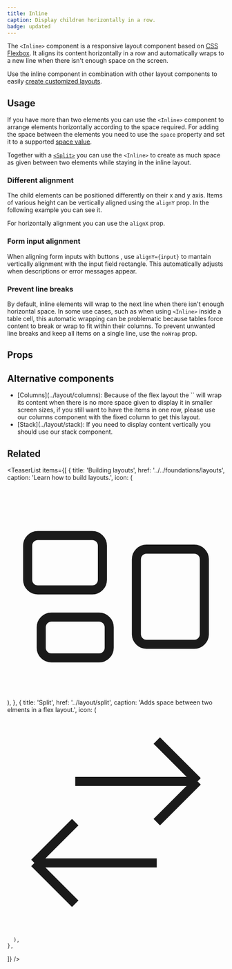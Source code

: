 ```yaml
---
title: Inline
caption: Display children horizontally in a row.
badge: updated
---
```


The `<Inline>` component is a responsive layout component based on [CSS Flexbox](https://developer.mozilla.org/en-US/docs/Learn/CSS/CSS_layout/Flexbox). It aligns its content horizontally in a row and automatically wraps to a new line when there isn't enough space on the screen.

Use the inline component in combination with other layout components to easily [create customized layouts](../../foundations/layouts).

## Usage

If you have more than two elements you can use the `<Inline>` component to arrange elements horizontally according to the space required.
For adding the space between the elements you need to use the `space` property and set it to a supported [space value](../../foundations/design-tokens#spacing).

<ComponentDemo file="./inline-elements.demo.tsx" />

Together with a [`<Split>`](../layout/split) you can use the `<Inline>` to create as much space as given between two elements while staying in the inline layout.

### Different alignment

The child elements can be positioned differently on their x and y axis.
Items of various height can be vertically aligned using the `alignY` prop. In the following example you can see it.

<ComponentDemo file="./inline-vertically.demo.tsx" />

For horizontally alignment you can use the `alignX` prop.

<ComponentDemo file="./inline-horizontally.demo.tsx" />

### Form input alignment

When aligning form inputs with buttons , use `alignY={input}` to mantain vertically alignment with the input field rectangle. This automatically adjusts when descriptions or error messages appear.

<ComponentDemo file="./inline-input-button.demo.tsx" />

### Prevent line breaks

By default, inline elements will wrap to the next line when there isn't enough horizontal space. In some use cases, such as when using `<Inline>` inside a table cell, this automatic wrapping can be problematic because tables force content to break or wrap to fit within their columns. To prevent unwanted line breaks and keep all items on a single line, use the `noWrap` prop.

<ComponentDemo file="./inline-nowrap.demo.tsx" />

## Props

<StorybookHintMessage component={title} />

<PropsTable component={title} />

## Alternative components

<ul>
  <li>
    [Columns](../layout/columns): Because of the flex layout the `<Inline>` will wrap its content when there is no more space given to display it in smaller screen sizes, if you still want to have the items in one row, please use our columns component with the fixed column to get this layout.
  </li>
  <li>
    [Stack](../layout/stack): If you need to display content vertically you should use our stack component.
  </li>
</ul>

## Related

<TeaserList
  items={[
        {
      title: 'Building layouts',
      href: '../../foundations/layouts',
      caption: 'Learn how to build layouts.',
      icon: (
      <svg xmlns="http://www.w3.org/2000/svg" fill="none" viewBox="0 0 24 24" strokeWidth={1.5} stroke="currentColor" className="size-6">
        <path strokeLinecap="round" strokeLinejoin="round" d="M2.25 7.125C2.25 6.504 2.754 6 3.375 6h6c.621 0 1.125.504 1.125 1.125v3.75c0 .621-.504 1.125-1.125 1.125h-6a1.125 1.125 0 0 1-1.125-1.125v-3.75ZM14.25 8.625c0-.621.504-1.125 1.125-1.125h5.25c.621 0 1.125.504 1.125 1.125v8.25c0 .621-.504 1.125-1.125 1.125h-5.25a1.125 1.125 0 0 1-1.125-1.125v-8.25ZM3.75 16.125c0-.621.504-1.125 1.125-1.125h5.25c.621 0 1.125.504 1.125 1.125v2.25c0 .621-.504 1.125-1.125 1.125h-5.25a1.125 1.125 0 0 1-1.125-1.125v-2.25Z" />
        </svg>
      ),
    },
    {
      title: 'Split',
      href: '../layout/split',
      caption: 'Adds space between two elments in a flex layout.',
      icon: (
       <svg xmlns="http://www.w3.org/2000/svg" fill="none" viewBox="0 0 24 24" strokeWidth={1.5} stroke="currentColor" className="size-6">
        <path strokeLinecap="round" strokeLinejoin="round" d="M7.5 21 3 16.5m0 0L7.5 12M3 16.5h13.5m0-13.5L21 7.5m0 0L16.5 12M21 7.5H7.5" />
        </svg>

      ),
    },

]}
/>
